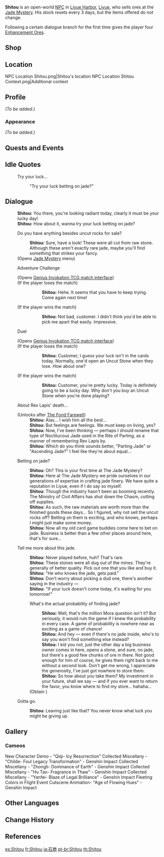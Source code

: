 {{Meta
<!-- Remove this template after adding the missing info -->
|missing_NPC_profile  = yes
}}
{{Character Infobox
|type             = Open-World NPC
|image            = NPC Shitou.png
|affiliation      = Jade Mystery
|region           = Liyue
|location         = Liyue
|title            = Boss, Jade Mystery
|dialoguereward   = {{Card|Enhancement Ore|4}}
|voiceEN          = [[imdb:nm2257312|Brad Venable]]<ref>YouTube: [https://youtu.be/WyOTEJdvubQ&start=7824 EN VA Self Announcement]</ref>
}}
'''Shitou''' {{Lang|zh=石头|zh_rm=Shítóu}} is an open-world [[NPC]] in [[Liyue Harbor]], [[Liyue]], who sells ores at the [[Jade Mystery]]. His stock resets every 3 days, but the items offered do not change.

Following a certain dialogue branch for the first time gives the player four [[Enhancement Ore]]s.

==Shop==
{{Shop/Header|note=Refreshes|total=1|vendor=Shitou}}
{{Shop|Iron Chunk|120|10|note=Every 3 Days|total=1}}
{{Shop|White Iron Chunk|400|10|note=Every 3 Days|total=1}}
{{Shop|Noctilucous Jade|1,000|5|note=Every 3 Days|total=1}}
{{Shop/Footer|note=&#32;|total=10,200}}

==Location==
<gallery>
NPC Location Shitou.png|Shitou's location
NPC Location Shitou Context.png|Additional context
</gallery>

==Profile==
<!-- detailed story/lore information goes here -->
''(To be added.)''

===Appearance===
''(To be added.)''

==Quests and Events==
{{Quests and Events}}

==Idle Quotes==
{{Dialogue Start}}
: {{DIcon|Idle}} Try your luck...
:: {{A|VO Shitou 01.ogg}} "Try your luck betting on jade?"
{{Dialogue End}}

==Dialogue==
{{Dialogue Start}}
:'''Shitou:''' You there, you're looking radiant today, clearly it must be your lucky day!
:'''Shitou:''' How about it, wanna try your luck betting on jade?
:{{DIcon|Shop}} Do you have anything besides uncut rocks for sale?
::'''Shitou:''' Sure, have a look! These were all cut from raw stone. Although these aren't exactly rare jade, maybe you'll find something that strikes your fancy.
:;(Opens [[Jade Mystery]] menu)
:{{DIcon|TCG}} Adventure Challenge
:;(Opens [[Genius Invokation TCG/Stage/Shitou/The Stone Tells Ancient Tales|Genius Invokation TCG match interface]])
:;(If the player loses the match)
:::'''Shitou:''' Hehe. It seems that you have to keep trying. Come again next time!
:;(If the player wins the match)
:::'''Shitou:''' Not bad, customer. I didn't think you'd be able to pick me apart that easily. Impressive.
:{{DIcon|TCG}} Duel
:;(Opens [[Genius Invokation TCG/Stage/Shitou/Duel: Shitou|Genius Invokation TCG match interface]])
:;(If the player loses the match)
:::'''Shitou:''' Customer, I guess your luck isn't in the cards today. Normally, one'd open an Uncut Stone when they lose. How about one?
:;(If the player wins the match)
:::'''Shitou:''' Customer, you're pretty lucky. Today is definitely going to be a lucky day. Why don't you buy an Uncut Stone when you're done playing?
:{{DIcon}} About Rex Lapis' death...
:;(Unlocks after [[The Fond Farewell]])
::'''Shitou:''' Alas... I wish him all the best...
::'''Shitou:''' But feelings are feelings. We must keep on living, yes?
::'''Shitou:''' Now, I've been thinking &mdash; perhaps I should rename that type of Noctilucous Jade used in the Rite of Parting, as a manner of remembering Rex Lapis by.
::'''Shitou:''' Which do you think sounds better, "Parting Jade" or "Ascending Jade?" I feel like they're about equal...
:{{DIcon}} Betting on jade?
::'''Shitou:''' Oh? This is your first time at The Jade Mystery?
::'''Shitou:''' Here at The Jade Mystery we pride ourselves in our generations of expertise in crafting jade finery. We have quite a reputation in Liyue, even if I do say so myself.
::'''Shitou:''' Though the industry hasn't been as booming recently. The Ministry of Civil Affairs has shut down the Chasm, cutting off supplies.
::'''Shitou:''' As such, the raw materials are worth more than the finished goods these days... So I figured, why not sell the uncut rocks off? Betting on them is exciting, and who knows, perhaps I might just make some money.
::'''Shitou:''' Now all my old card game buddies come here to bet on jade. Business is better than a few other places around here, that's for sure...
:{{DIcon}} Tell me more about this jade.
::'''Shitou:''' Never played before, huh? That's rare.
::'''Shitou:''' These stones were all dug out of the mines. They're generally of better quality. Pick out one that you like and buy it.
::'''Shitou:''' "He who knows the jade, gets paid."
::'''Shitou:''' Don't worry about picking a dud one, there's another saying in the industry &mdash;
::'''Shitou:''' "If your luck doesn't come today, it's waiting for you tomorrow!"
::{{DIcon|Reward}} What's the actual probability of finding jade?
:::'''Shitou:''' Well, that's the million Mora question isn't it? But seriously, it would ruin the game if I knew the probability in every case. A game of probability is nowhere near as exciting as a game of chance!
:::'''Shitou:''' And hey &mdash; even if there's no jade inside, who's to say you won't find something else instead?
:::'''Shitou:''' I kid you not, just the other day a big business owner comes in here, opens a stone, and sure, no jade, but there's a good few chunks of ore in there. Not good enough for him of course, he gives them right back to me without a second look. Don't get me wrong, I appreciate the generosity, I've just got nowhere to store them.
:::'''Shitou:''' So how about you take them? My investment in your future, shall we say &mdash; and if you ever want to return the favor, you know where to find my store... hahaha...
::;(Obtain {{Item|Enhancement Ore|x=4}})
:{{DIcon}} Gotta go.
::'''Shitou:''' Leaving just like that? You never know what luck you might be giving up.
{{Dialogue End}}

==Gallery==
{{Files by Character Gallery|titlematch=<!--
-->Xingqiu Birthday 2022 - Shorts.png¦<!--
-->Yanfei Birthday 2022 - Shorts.png
}}

===Cameos===
<gallery>
New Character Demo - "Qiqi- Icy Resurrection"
Collected Miscellany - "Childe- Foul Legacy Transformation" - Genshin Impact
Collected Miscellany - "Zhongli- Dominance of Earth" - Genshin Impact
Collected Miscellany - "Hu Tao- Fragrance in Thaw" - Genshin Impact
Collected Miscellany - "Yanfei- Blaze of Legal Brilliance" - Genshin Impact
Fleeting Colors in Flight Event Cutscene Animation- "Age of Flowing Hues" - Genshin Impact
</gallery>

==Other Languages==
{{Other Languages
|default_hidden = 1
|en      = Shitou
|zhs     = 石头
|zhs_rm  = Shítóu
|zht     = 石頭
|zht_rm  = Shítóu
|zh_note = Rock
|ja      = 石商
|ja_rm   = Sekishou{{Assumed}}
|ko      = {{tt|석두|石頭}}
|es      = Shitou
|fr      = Shitou
|ru      = Ши Тоу
|th      = Shitou
|vi      = Shitou
|de      = Shitou
|id      = Shitou
|pt      = Shitou
|tr      = Shitou
|it      = Shitou
}}

==Change History==
{{Change History|1.0}}

==References==
{{Reflist}}

[[es:Shitou]]
[[fr:Shitou]]
[[ja:石商]]
[[pt-br:Shitou]]
[[th:Shitou]]